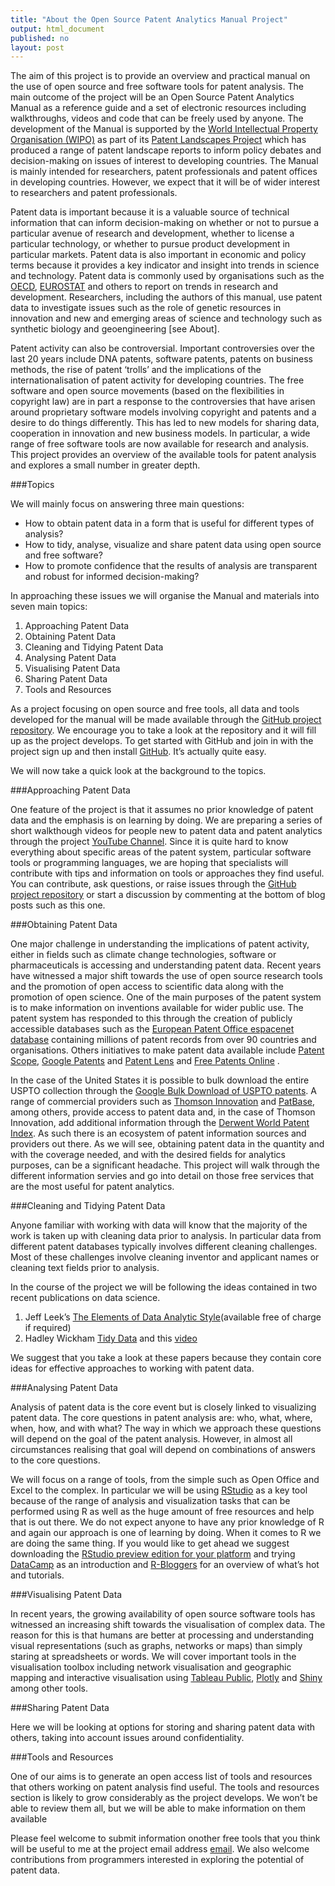 ```yaml
---
title: "About the Open Source Patent Analytics Manual Project"
output: html_document
published: no
layout: post
---
```


The aim of this project is to provide an overview and practical manual on the use of open source and free software tools for patent analysis. The main outcome of the project will be an Open Source Patent Analytics Manual as a reference guide and a set of electronic resources including walkthroughs, videos and code that can be freely used by anyone. The development of the Manual is supported by the [World Intellectual Property Organisation (WIPO)](http://www.wipo.int/portal/en/) as part of its [Patent Landscapes Project](http://www.wipo.int/patentscope/en/programs/patent_landscapes/) which has produced a range of patent landscape reports to inform policy debates and decision-making on issues of interest to developing countries. The Manual is mainly intended for researchers, patent professionals and patent offices in developing countries. However, we expect that it will be of wider interest to researchers and patent professionals. 

Patent data is important because it is a valuable source of technical information that can inform decision-making on whether or not to pursue a particular avenue of research and development, whether to license a particular technology, or whether to pursue product development in particular markets. Patent data is also important in economic and policy terms because it provides a key indicator and insight into trends in science and technology. Patent data is commonly used by organisations such as the [OECD](http://www.oecd.org/sti/inno/oecdpatentdatabases.htm), [EUROSTAT](http://ec.europa.eu/eurostat/statistics-explained/index.php/Patent_statistics) and others to report on trends in research and development. Researchers, including the authors of this manual, use patent data to investigate issues such as the role of genetic resources in innovation and new and emerging areas of science and technology such as synthetic biology and geoengineering [see About]. 

Patent activity can also be controversial. Important controversies over the last 20 years include DNA patents, software patents, patents on business methods, the rise of patent 'trolls' and the implications of the internationalisation of patent activity for developing countries. The free software and open source movements (based on the flexibilities in copyright law) are in part a response to the controversies that have arisen around proprietary software models involving copyright and patents and a desire to do things differently. This has led to new models for sharing data, cooperation in innovation and new business models. In particular, a wide range of free software tools are now available for research and analysis. This project provides an overview of the available tools for patent analysis and explores a small number in greater depth. 

###Topics

We will mainly focus on answering three main questions: 

+ How to obtain patent data in a form that is useful for different types of analysis?
+ How to tidy, analyse, visualize and share patent data using open source and free software?
+ How to promote confidence that the results of analysis are transparent and robust for informed decision-making? 

In approaching these issues we will organise the Manual and materials into seven main topics:

1. Approaching Patent Data
2. Obtaining Patent Data
3. Cleaning and Tidying Patent Data
4. Analysing Patent Data
5. Visualising Patent Data
6. Sharing Patent Data
7. Tools and Resources

As a project focusing on open source and free tools, all data and tools developed for the manual will be made available through the [GitHub project repository](https://github.com/poldham/opensource-patent-analytics). We encourage you to take a look at the repository and it will fill up as the project develops. To get started with GitHub and join in with the project sign up and then install [GitHub](https://github.com). It's actually quite easy. 

We will now take a quick look at the background to the topics. 

###Approaching Patent Data

One feature of the project is that it assumes no prior knowledge of patent data and the emphasis is on learning by doing. We are preparing a series of short walkthough videos for people new to patent data and patent analytics through the project [YouTube Channel](https://www.youtube.com/channel/UCwFhEASbKdm6WYoax73XsOw). Since it is quite hard to know everything about specific areas of the patent system, particular software tools or programming languages, we are hoping that specialists will contribute with tips and information on tools or approaches they find useful. You can contribute, ask questions, or raise issues through the [GitHub project repository](https://github.com/poldham/opensource-patent-analytics/issues) or start a discussion by commenting at the bottom of blog posts such as this one. 

###Obtaining Patent Data

One major challenge in understanding the implications of patent activity, either in fields such as climate change technologies, software or pharmaceuticals is accessing and understanding patent data. Recent years have witnessed a major shift towards the use of open source research tools and the promotion of open access to scientific data along with the promotion of open science. One of the main purposes of the patent system is to make information on inventions available for wider public use. The patent system has responded to this through the creation of publicly accessible databases such as the [European Patent Office espacenet database](http://worldwide.espacenet.com/?locale=en_EP) containing millions of patent records from over 90 countries and organisations. Others initiatives to make patent data available include [Patent Scope](https://patentscope.wipo.int/search/en/search.jsf), [Google Patents](https://www.google.co.uk/url?sa=t&rct=j&q=&esrc=s&source=web&cd=1&ved=0CCIQFjAA&url=http%3A%2F%2Fwww.google.com%2Fpatents&ei=7LFIVeyiIInmau2rgMgL&usg=AFQjCNG_XlAI_9dSaH28NeN5O6bXJSSuSw&sig2=lgFU0x6MQCnaWZBXgPYDAA&bvm=bv.92291466,d.d2s) and [Patent Lens](http://www.lens.org/lens/) and [Free Patents Online](http://www.freepatentsonline.com) . 

In the case of the United States it is possible to bulk download the entire USPTO collection through the [Google Bulk Download of USPTO patents](https://www.google.com/googlebooks/uspto.html). A range of commercial providers such as [Thomson Innovation](http://info.thomsoninnovation.com) and [PatBase](https://www.patbase.com/login.asp), among others, provide access to patent data and, in the case of Thomson Innovation, add additional information through the [Derwent World Patent Index](http://thomsonreuters.com/en/products-services/intellectual-property/patent-research-and-analysis/derwent-world-patents-index.html). As such there is an ecosystem of patent information sources and providers out there. As we will see, obtaining patent data in the quantity and with the coverage needed, and with the desired fields for analytics purposes, can be a significant headache. This project will walk through the different information servies and go into detail on those free services that are the most useful for patent analytics. 

###Cleaning and Tidying Patent Data

Anyone familiar with working with data will know that the majority of the work is taken up with cleaning data prior to analysis. In particular data from different patent databases typically involves different cleaning challenges. Most of these challenges involve cleaning inventor and applicant names or cleaning text fields prior to analysis. 

In the course of the project we will be following the ideas contained in two recent publications on data science.

1. Jeff Leek's [The Elements of Data Analytic Style](https://leanpub.com/datastyle)(available free of charge if required)
2. Hadley Wickham [Tidy Data](http://vita.had.co.nz/papers/tidy-data.pdf) and this [video](https://vimeo.com/33727555)

We suggest that you take a look at these papers because they contain core ideas for effective approaches to working with patent data. 

###Analysing Patent Data

Analysis of patent data is the core event but is closely linked to visualizing patent data. The core questions in patent analysis are: who, what, where, when, how, and with what? The way in which we approach these questions will depend on the goal of the patent analysis. However, in almost all circumstances realising that goal will depend on combinations of answers to the core questions. 

We will focus on a range of tools, from the simple such as Open Office and Excel to the complex. In particular we will be using [RStudio](http://www.rstudio.com) as a key tool because of the range of analysis and visualization tasks that can be performed using R as well as the huge amount of free resources and help that is out there. We do not expect anyone to have any prior knowledge of R and again our approach is one of learning by doing. When it comes to R we are doing the same thing. If you would like to get ahead we suggest downloading the [RStudio preview edition for your platform](http://www.rstudio.com/products/rstudio/download/preview/) and trying [DataCamp](https://www.datacamp.com) as an introduction and [R-Bloggers](http://www.r-bloggers.com) for an overview of what's hot and tutorials.   

###Visualising Patent Data

In recent years, the growing availability of open source software tools has witnessed an increasing shift towards the visualisation of complex data. The reason for this is that humans are better at processing and understanding visual representations (such as graphs, networks or maps) than simply staring at spreadsheets or words. We will cover important tools in the visualisation toolbox including network visualisation and geographic mapping and interactive visualisation using [Tableau Public](https://public.tableau.com/s/gallery), [Plotly](https://plot.ly/) and [Shiny](http://shiny.rstudio.com/gallery/) among other tools.

###Sharing Patent Data

Here we will be looking at options for storing and sharing patent data with others, taking into account issues around confidentiality. 

###Tools and Resources

One of our aims is to generate an open access list of tools and resources that others working on patent analysis find useful. The tools and resources section is likely to grow considerably as the project develops. We won't be able to review them all, but we will be able to make information on them available  

Please feel welcome to submit information onother free tools that you think will be useful to me at the project email address [email](mailto: openpatentanalytics@gmail.com). We also welcome contributions from programmers interested in exploring the potential of patent data.





